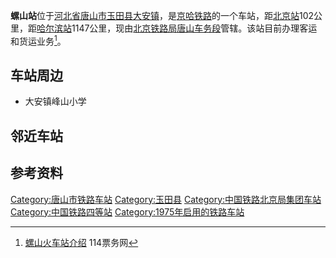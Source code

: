 {{Infobox China railway station
|车站名称 = 螺山站
|图片 = 
|图片介绍 = 
|其他名称 = 
|车站拼音 = Luo Shan
|英文名称 = Luoshan Railway Station
|车站代码 = 11141<ref>{{cite book|title=中华人民共和国铁路车站代码（GB/T 10302-2010）|publisher=中国标准出版社|year=2010|isbn=155066140495|ignore-isbn-error=true|pages=23}}</ref>
|电报码 = LSP
|拼音码 = LSH
|车站类型 = 客货运站
|技术性质 = 
|业务性质 = 
|始建时间 = 1975年
|开通运营 = 
|车站位置 = {{PRC}}[[河北省|河北省]][[唐山市|唐山市]][[玉田县|玉田县]][[大安镇_(玉田县)|大安镇]]
|坐标 = {{coord|39|55|32.4|N|117|33|46|E|display=inline,title}}
|归属 = [[北京铁路局|北京铁路局]][[唐山车务段|唐山车务段]]
|线路 = [[京哈铁路|京哈铁路]]、[[京秦铁路|京秦铁路]]
|车站等级 = [[四等站_(中国大陆)|四等站]]
|使用状态 = 使用中
|股道数目 = 
|正线 = 
|到发线 = 
|其它线 = 
|月台数目 = 
|侧式站台 = 
|岛式站台 = 
|站台面 = 
|网站 = 
|站线配置图 = 
}}

'''螺山站'''位于[[河北省|河北省]][[唐山市|唐山市]][[玉田县|玉田县]][[大安镇_(玉田县)|大安镇]]，是[[京哈铁路|京哈铁路]]的一个车站，距[[北京站|北京站]]102公里，距[[哈尔滨站|哈尔滨站]]1147公里，现由[[北京铁路局|北京铁路局]][[唐山车务段|唐山车务段]]管辖。该站目前办理客运和货运业务<ref>[http://huochezhan.114piaowu.com/luoshan_introduce 螺山火车站介绍] {{Wayback|url=http://huochezhan.114piaowu.com/luoshan_introduce |date=20190605162829 }} 114票务网</ref>。

==车站周边==
*大安镇峰山小学

== 邻近车站 ==
{{start rail box|[[File:China_Railways.svg|16px]] [[中国铁路|中国铁路]]}}
{{s-inop|[[别山站|别山站]]|{{站|北京}}方向}}
{{s-line|[[京哈铁路|京哈铁路]]<br />← 8km 螺山站 15km →}}
{{s-inop|[[玉田县站|玉田县站]]|{{站|哈尔滨}}方向}}
{{end box}}

== 参考资料 ==
{{reflist}}

{{京哈铁路}}

[[Category:唐山市铁路车站|Category:唐山市铁路车站]]
[[Category:玉田县|Category:玉田县]]
[[Category:中国铁路北京局集团车站|Category:中国铁路北京局集团车站]]
[[Category:中国铁路四等站|Category:中国铁路四等站]]
[[Category:1975年启用的铁路车站|Category:1975年启用的铁路车站]]